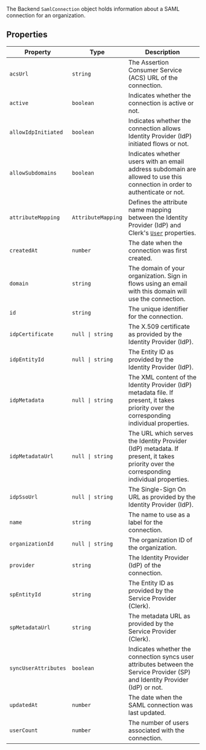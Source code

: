 The Backend `SamlConnection` object holds information about a SAML connection for an organization.

## Properties

| Property                                             | Type                        | Description                                                                                                                               |
| ---------------------------------------------------- | --------------------------- | ----------------------------------------------------------------------------------------------------------------------------------------- |
| <a id="acsurl"></a> `acsUrl`                         | `string`                    | The Assertion Consumer Service (ACS) URL of the connection.                                                                               |
| <a id="active"></a> `active`                         | `boolean`                   | Indicates whether the connection is active or not.                                                                                        |
| <a id="allowidpinitiated"></a> `allowIdpInitiated`   | `boolean`                   | Indicates whether the connection allows Identity Provider (IdP) initiated flows or not.                                                   |
| <a id="allowsubdomains"></a> `allowSubdomains`       | `boolean`                   | Indicates whether users with an email address subdomain are allowed to use this connection in order to authenticate or not.               |
| <a id="attributemapping"></a> `attributeMapping`     | `AttributeMapping`          | Defines the attribute name mapping between the Identity Provider (IdP) and Clerk's [`User`](/docs/references/javascript/user) properties. |
| <a id="createdat"></a> `createdAt`                   | `number`                    | The date when the connection was first created.                                                                                           |
| <a id="domain"></a> `domain`                         | `string`                    | The domain of your organization. Sign in flows using an email with this domain will use the connection.                                   |
| <a id="id"></a> `id`                                 | `string`                    | The unique identifier for the connection.                                                                                                 |
| <a id="idpcertificate"></a> `idpCertificate`         | <code>null \| string</code> | The X.509 certificate as provided by the Identity Provider (IdP).                                                                         |
| <a id="idpentityid"></a> `idpEntityId`               | <code>null \| string</code> | The Entity ID as provided by the Identity Provider (IdP).                                                                                 |
| <a id="idpmetadata"></a> `idpMetadata`               | <code>null \| string</code> | The XML content of the Identity Provider (IdP) metadata file. If present, it takes priority over the corresponding individual properties. |
| <a id="idpmetadataurl"></a> `idpMetadataUrl`         | <code>null \| string</code> | The URL which serves the Identity Provider (IdP) metadata. If present, it takes priority over the corresponding individual properties.    |
| <a id="idpssourl"></a> `idpSsoUrl`                   | <code>null \| string</code> | The Single-Sign On URL as provided by the Identity Provider (IdP).                                                                        |
| <a id="name"></a> `name`                             | `string`                    | The name to use as a label for the connection.                                                                                            |
| <a id="organizationid"></a> `organizationId`         | <code>null \| string</code> | The organization ID of the organization.                                                                                                  |
| <a id="provider"></a> `provider`                     | `string`                    | The Identity Provider (IdP) of the connection.                                                                                            |
| <a id="spentityid"></a> `spEntityId`                 | `string`                    | The Entity ID as provided by the Service Provider (Clerk).                                                                                |
| <a id="spmetadataurl"></a> `spMetadataUrl`           | `string`                    | The metadata URL as provided by the Service Provider (Clerk).                                                                             |
| <a id="syncuserattributes"></a> `syncUserAttributes` | `boolean`                   | Indicates whether the connection syncs user attributes between the Service Provider (SP) and Identity Provider (IdP) or not.              |
| <a id="updatedat"></a> `updatedAt`                   | `number`                    | The date when the SAML connection was last updated.                                                                                       |
| <a id="usercount"></a> `userCount`                   | `number`                    | The number of users associated with the connection.                                                                                       |
